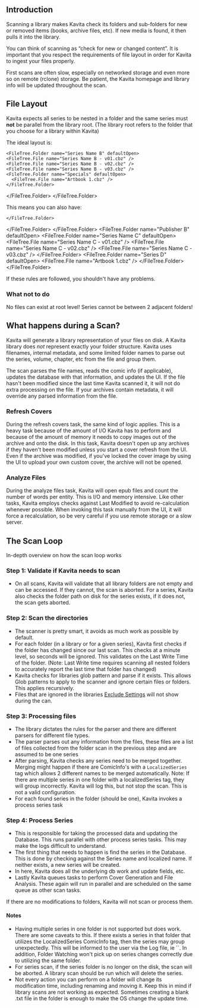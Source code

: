 

## Introduction
Scanning a library makes Kavita check its folders and sub-folders for new or removed items (books, archive files, etc). If new media is found, it then pulls it into the library.

You can think of scanning as “check for new or changed content”. It is important that you respect the requirements of file layout in order for Kavita to ingest your files properly.

<Callout type="info">
 First scans are often slow, especially on networked storage and even more so on remote (rclone) storage. Be patient, the Kavita homepage and library info will be updated throughout the scan.
</Callout>

## File Layout
Kavita expects all series to be nested in a folder and the same series must **not** be parallel from the library root. (The library root refers to the folder that you choose for a library within Kavita)

The ideal layout is:

<FileTree>
<FileTree.Folder name="Library Root" defaultOpen>
  <FileTree.Folder name="Series Name A" defaultOpen>
    <FileTree.File name="Series Name A - v01.cbz" />
    <FileTree.File name="Series Name A - v02.cbz" />
    <FileTree.File name="Series Name A - v03.cbz" />
    <FileTree.Folder name="Specials" defaultOpen>
      <FileTree.File name="Artbook 1.cbz" />
    </FileTree.Folder>
    </FileTree.Folder>
  
    <FileTree.Folder name="Series Name B" defaultOpen>
    <FileTree.File name="Series Name B - v01.cbz" />
    <FileTree.File name="Series Name B - v02.cbz" />
    <FileTree.File name="Series Name B - v03.cbz" />
    <FileTree.Folder name="Specials" defaultOpen>
      <FileTree.File name="Artbook 1.cbz" />
    </FileTree.Folder>
  </FileTree.Folder>
  </FileTree.Folder>
</FileTree>

This means you can also have:

<FileTree>
<FileTree.Folder name="Library Root" defaultOpen>
  <FileTree.Folder name="Publisher A" defaultOpen>
    <FileTree.Folder name="Series Name A" defaultOpen>
    <FileTree.File name="Series Name A - v01.cbz" />
    <FileTree.File name="Series Name A - v02.cbz" />
    <FileTree.File name="Series Name A - v03.cbz" />
    </FileTree.Folder>
    <FileTree.Folder name="Series Name B" defaultOpen>
      <FileTree.File name="Oneshot.cbz" />
    
    </FileTree.Folder>
  </FileTree.Folder>
  </FileTree.Folder>
    <FileTree.Folder name="Publisher B" defaultOpen>
        <FileTree.Folder name="Series Name C" defaultOpen>
            <FileTree.File name="Series Name C - v01.cbz" />
            <FileTree.File name="Series Name C - v02.cbz" />
            <FileTree.File name="Series Name C - v03.cbz" />
            </FileTree.Folder>
        <FileTree.Folder name="Series D" defaultOpen>
        <FileTree.File name="Artbook 1.cbz" />
            </FileTree.Folder>
    </FileTree.Folder>
</FileTree>

If these rules are followed, you shouldn't have any problems.

### What not to do

<Callout type="error">
 No files can exist at root level!

<FileTree>
<FileTree.Folder name="Library Root" defaultOpen>
<FileTree.File name="Series Name A - v01.cbz" />
</FileTree.Folder>
</FileTree>
</Callout>



<Callout type="error">
  Series cannot be between 2 adjacent folders!

<FileTree>
<FileTree.Folder name="Library Root" defaultOpen>
  <FileTree.Folder name="Series Name A" defaultOpen>
    <FileTree.File name="Series Name A - v01.cbz" />
    </FileTree.Folder>
    <FileTree.Folder name="Series Name A" defaultOpen>
    <FileTree.File name="Series Name A - v02.cbz" />
  </FileTree.Folder>
  </FileTree.Folder>
</FileTree>


</Callout>

## What happens during a Scan?
Kavita will generate a library representation of your files on disk. A Kavita library does _not_ represent exactly your folder structure. Kavita uses filenames, internal metadata, and some limited folder names to parse out the series, volume, chapter, etc from the file and group them.

The scan parses the file names, reads the comic info (if applicable), updates the database with that information, and updates the UI. 
If the file hasn't been modified since the last time Kavita scanned it, it will not do extra processing on the file. 
If your archives contain metadata, it will override any parsed information from the file.

### Refresh Covers
During the refresh covers task, the same kind of logic applies. This is a heavy task because of the amount of I/O Kavita has to perform and because of the amount of memory it needs to copy images out of the archive and onto the disk.
In this task, Kavita doesn't open up any archives if they haven't been modified unless you start a cover refresh from the UI. Even if the archive was modified, if you've locked the cover image by using the UI to upload your own custom cover, the archive will not be opened.

### Analyze Files
During the analyze files task, Kavita will open epub files and count the number of words per entity. This is I/O and memory intensive. Like other tasks, Kavita employs checks against Last Modified to avoid re-calculation whenever possible. When invoking this task manually from the UI, it will force a recalculation, so be very careful if you use remote storage or a slow server.

## The Scan Loop
In-depth overview on how the scan loop works

### Step 1: Validate if Kavita needs to scan
- On all scans, Kavita will validate that all library folders are not empty and can be accessed. If they cannot, the scan is aborted. For a series, Kavita also checks the folder path on disk for the series exists, if it does not, the scan gets aborted. 

### Step 2: Scan the directories
- The scanner is pretty smart, it avoids as much work as possible by default. 
- For each folder (in a library or for a given series), Kavita first checks if the folder has changed since our last scan. This checks at a minute level, so seconds will be ignored. This validates on the Last Write Time of the folder. (Note: Last Write time requires scanning all nested folders to accurately report the last time that folder has changed)
- Kavita checks for libraries glob pattern and parse if it exists. This allows Glob patterns to apply to the scanner and ignore certain files or folders. This applies recursively.
- Files that are ignored in the libraries [Exclude Settings](../guides/admin-settings/libraries.mdx#exclude-patterns) will not show during the can.

### Step 3: Processing files
- The library dictates the rules for the parser and there are different parsers for different file types. 
- The parser parses out any information from the files, these files are a list of files collected from the folder scan in the previous step and are assumed to be one series
- After parsing, Kavita checks any series need to be merged together. Merging might happen if there are ComicInfo's with a `LocalizedSeries` tag which allows 2 different names to be merged automatically. Note: If there are multiple series in one folder with a localizedSeries tag, they will group incorrectly. Kavita will log this, but not stop the scan. This is not a valid configuration.
- For each found series in the folder (should be one), Kavita invokes a process series task

### Step 4: Process Series
- This is responsible for taking the processed data and updating the Database. This runs parallel with other process series tasks. This may make the logs difficult to understand.
- The first thing that needs to happen is find the series in the Database. This is done by checking against the Series name and localized name. If neither exists, a new series will be created.
- In here, Kavita does all the underlying db work and update fields, etc.
- Lastly Kavita queues tasks to perform Cover Generation and File Analysis. These again will run in parallel and are scheduled on the same queue as other scan tasks. 

<Callout type="info" emoji="ℹ️">
  If there are no modifications to folders, Kavita will not scan or process them.
</Callout>

#### Notes
- Having multiple series in one folder is not supported but does work. There are some caveats to this. If there exists a series in that folder that utilizes the LocalizedSeries ComicInfo tag, then the series may group unexpectedly. This will be informed to the user via the Log file, ie ``. In addition, Folder Watching won't pick up on series changes correctly due to utilizing the same folder. 
- For series scan, if the series folder is no longer on the disk, the scan will be aborted. A library scan should be run which will delete the series. 
- Not every action you can perform on a folder will change its modification time, including renaming and moving it. Keep this in mind if library scans are not working as expected. Sometimes creating a blank .txt file in the folder is enough to make the OS change the update time. 
